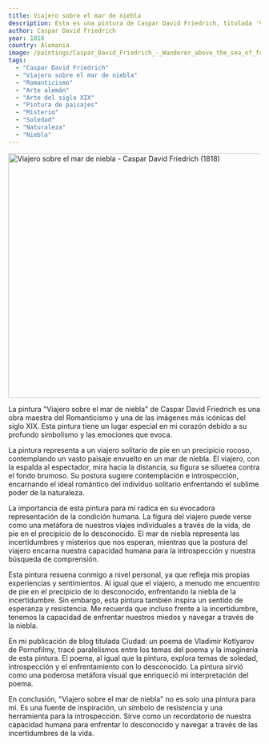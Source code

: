 ```yaml
---
title: Viajero sobre el mar de niebla
description: Esta es una pintura de Caspar David Friedrich, titulada 'Viajero sobre el mar de niebla'. Representa a un hombre de pie sobre un precipicio rocoso con la espalda al espectador. Está envuelto en un abrigo verde oscuro y sostiene un bastón en su mano derecha. Con su cabello atrapado en el viento, el viajero mira un paisaje cubierto de una espesa niebla. A lo lejos, oscurecido por picos brumosos, apenas podemos distinguir lo que parece ser el océano.
author: Caspar David Friedrich
year: 1818
country: Alemania
image: /paintings/Caspar_David_Friedrich_-_Wanderer_above_the_sea_of_fog.jpg
tags:
  - "Caspar David Friedrich"
  - "Viajero sobre el mar de niebla"
  - "Romanticismo"
  - "Arte alemán"
  - "Arte del siglo XIX"
  - "Pintura de paisajes"
  - "Misterio"
  - "Soledad"
  - "Naturaleza"
  - "Niebla"
---
```


<Image className="w-full" width="1080" height="489" src="/paintings/Caspar_David_Friedrich_-_Wanderer_above_the_sea_of_fog.jpg"
       alt="Viajero sobre el mar de niebla - Caspar David Friedrich (1818)"
       caption="Viajero sobre el mar de niebla - Caspar David Friedrich (1818)"/>

La pintura "Viajero sobre el mar de niebla" de Caspar David Friedrich es una obra maestra del Romanticismo y una de las imágenes más icónicas del siglo XIX. Esta pintura tiene un lugar especial en mi corazón debido a su profundo simbolismo y las emociones que evoca.

La pintura representa a un viajero solitario de pie en un precipicio rocoso, contemplando un vasto paisaje envuelto en un mar de niebla. El viajero, con la espalda al espectador, mira hacia la distancia, su figura se siluetea contra el fondo brumoso. Su postura sugiere contemplación e introspección, encarnando el ideal romántico del individuo solitario enfrentando el sublime poder de la naturaleza.

La importancia de esta pintura para mí radica en su evocadora representación de la condición humana. La figura del viajero puede verse como una metáfora de nuestros viajes individuales a través de la vida, de pie en el precipicio de lo desconocido. El mar de niebla representa las incertidumbres y misterios que nos esperan, mientras que la postura del viajero encarna nuestra capacidad humana para la introspección y nuestra búsqueda de comprensión.

Esta pintura resuena conmigo a nivel personal, ya que refleja mis propias experiencias y sentimientos. Al igual que el viajero, a menudo me encuentro de pie en el precipicio de lo desconocido, enfrentando la niebla de la incertidumbre. Sin embargo, esta pintura también inspira un sentido de esperanza y resistencia. Me recuerda que incluso frente a la incertidumbre, tenemos la capacidad de enfrentar nuestros miedos y navegar a través de la niebla.

En mi publicación de blog titulada <Link href="/posts/city-a-poem-from-vladimir-kotlyarov">Ciudad: un poema de Vladimir Kotlyarov de Pornofilmy</Link>, tracé paralelismos entre los temas del poema y la imaginería de esta pintura. El poema, al igual que la pintura, explora temas de soledad, introspección y el enfrentamiento con lo desconocido. La pintura sirvió como una poderosa metáfora visual que enriqueció mi interpretación del poema.

En conclusión, "Viajero sobre el mar de niebla" no es solo una pintura para mí. Es una fuente de inspiración, un símbolo de resistencia y una herramienta para la introspección. Sirve como un recordatorio de nuestra capacidad humana para enfrentar lo desconocido y navegar a través de las incertidumbres de la vida.
